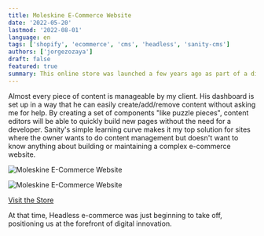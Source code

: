 ```yaml
---
title: Moleskine E-Commerce Website
date: '2022-05-20'
lastmod: '2022-08-01'
language: en
tags: ['shopify', 'ecommerce', 'cms', 'headless', 'sanity-cms']
authors: ['jorgezozaya']
draft: false
featured: true
summary: This online store was launched a few years ago as part of a digital transformation strategy where my clients aimed to harness technology to its fullest potential. At that time, Headless e-commerce was just beginning to take off, positioning us at the forefront of digital innovation.
---
```


Almost every piece of content is manageable by my client. His dashboard is set up in a way that he can easily create/add/remove content without asking me for help. By creating a set of components "like puzzle pieces", content editors will be able to quickly build new pages without the need for a developer. Sanity's simple learning curve makes it my top solution for sites where the owner wants to do content management but doesn't want to know anything about building or maintaining a complex e-commerce website.

![Moleskine E-Commerce Website](https://www.upwork.com/att/download/portfolio/persons/uid/1065296215887093760/profile/projects/files/74853d6d-d3b3-48d2-ae11-4265a6453c59)

![Moleskine E-Commerce Website](https://www.upwork.com/att/download/portfolio/persons/uid/1065296215887093760/profile/projects/files/a1773350-d893-4535-99d0-e1277eba7cc9)

[Visit the Store](https://www.moleskine.com.mx/)

At that time, Headless e-commerce was just beginning to take off, positioning us at the forefront of digital innovation.